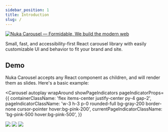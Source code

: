 ```yaml
---
sidebar_position: 1
title: Introduction
slug: /
---
```



[![Nuka Carousel — Formidable, We build the modern web](https://oss.nearform.com/api/banner.svg?badge=nuka&bg=bd34bd&text=nuka%20carousel)](https://formidable.com/open-source/)

Small, fast, and accessibility-first React carousel library with easily customizable UI and behavior to fit your brand and site.

## Demo

Nuka Carousel accepts any React component as children, and will render them as slides. Here's a basic example:

<Carousel
  autoplay
  wrapAround
  showPageIndicators
  pageIndicatorProps={{
    containerClassName: 'flex items-center justify-center py-4 gap-2',
    pageIndicatorClassName:
      'w-3 h-3 p-0 rounded-full bg-gray-200 border-none cursor-pointer hover:bg-pink-200',
    currentPageIndicatorClassName: 'bg-pink-500 hover:bg-pink-500',
  }}
>
  <img src="/open-source/nuka-carousel/img/pexels-01.jpg" />
  <img src="/open-source/nuka-carousel/img/pexels-02.jpg" />
  <img src="/open-source/nuka-carousel/img/pexels-03.jpg" />
</Carousel>
